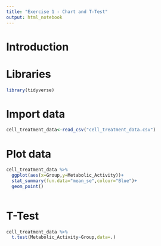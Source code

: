 ```yaml
---
title: "Exercise 1 - Chart and T-Test"
output: html_notebook
---
```


# Introduction

# Libraries

```r
library(tidyverse)
```

# Import data

```r
cell_treatment_data<-read_csv("cell_treatment_data.csv")
```

# Plot data

```r
cell_treatment_data %>%
  ggplot(aes(x=Group,y=Metabolic_Activity))+
  stat_summary(fun.data="mean_se",colour="Blue")+
  geom_point()
  
```

# T-Test

```r
cell_treatment_data %>%
  t.test(Metabolic_Activity~Group,data=.)
```

